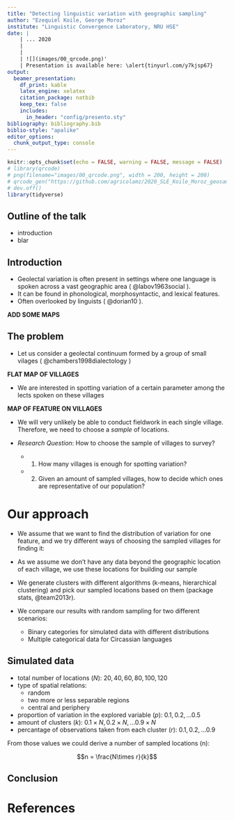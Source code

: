 ```yaml
---
title: "Detecting linguistic variation with geographic sampling"
author: "Ezequiel Koile, George Moroz"
institute: "Linguistic Convergence Laboratory, NRU HSE"
date: |
    | ... 2020
    |
    |
    | ![](images/00_qrcode.png)'
    | Presentation is available here: \alert{tinyurl.com/y7kjsp67}
output: 
  beamer_presentation:
    df_print: kable
    latex_engine: xelatex
    citation_package: natbib
    keep_tex: false
    includes:
      in_header: "config/presento.sty"
bibliography: bibliography.bib
biblio-style: "apalike"
editor_options: 
  chunk_output_type: console
---
```


```r
knitr::opts_chunk$set(echo = FALSE, warning = FALSE, message = FALSE)
# library(qrcode)
# png(filename="images/00_qrcode.png", width = 200, height = 200)
# qrcode_gen("https://github.com/agricolamz/2020_SLE_Koile_Moroz_geosampling/raw/master/2020_SLE_Koile_Moroz_geosampling.pdf")
# dev.off()
library(tidyverse)
```

## Outline of the talk

* introduction
* blar

## Introduction
* Geolectal variation is often present in settings where one language is spoken across a vast geographic area ( @labov1963social ). 
* It can be found in phonological, morphosyntactic, and lexical features. 
* Often overlooked by linguists ( @dorian10 ). 

**ADD SOME MAPS**

## The problem

* Let us consider a geolectal continuum formed by a group of small vilages ( @chambers1998dialectology )

**FLAT MAP OF VILLAGES**

* We are interested in spotting variation of a certain parameter among the lects spoken on these villages

**MAP OF FEATURE ON VILLAGES**

* We will very unlikely be able to conduct fieldwork in each single village. Therefore, we need to choose a *sample* of locations.

* *Research Question*: How to choose the sample of villages to survey? 
    * 1) How many villages is enough for spotting variation? 
    * 2) Given an amount of sampled villages, how to decide which ones are representative of our population?

# Our approach

* We assume that we want to find the distribution of variation for one feature, and we try different ways of choosing the sampled villages for finding it:

* As we assume we don't have any data beyond the geographic location of each village, we use these locations for building our sample

* We generate clusters with different algorithms (k-means, hierarchical clustering) and pick our sampled locations based on them (package stats, @team2013r).

* We compare our results with random sampling for two different scenarios: 
    * Binary categories for simulated data with different distributions
    * Multiple categorical data for Circassian languages



## Simulated data

* total number of locations (*N*): $20, 40, 60, 80, 100, 120$
* type of spatial relations:
    * random
    * two more or less separable regions
    * central and periphery
* proportion of variation in the explored variable (*p*): $0.1, 0.2, \dots 0.5$
* amount of clusters (*k*): $0.1\times N, 0.2\times N, \dots 0.9\times N$
* percantage of observations taken from each cluster (*r*): $0.1, 0.2, \dots 0.9$

From  those values we could derive a number of sampled locations (n):

$$n = \frac{N\times r}{k}$$

## Conclusion

# References {.allowframebreaks}
